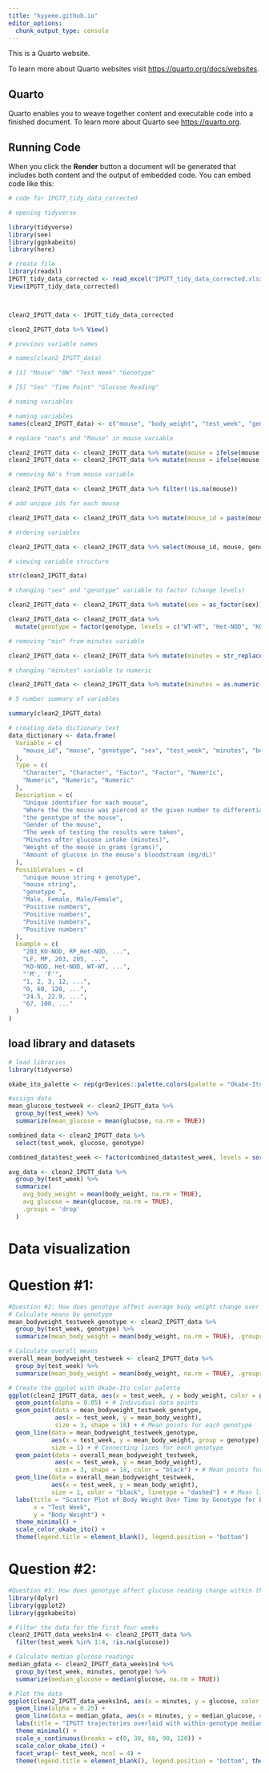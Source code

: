 ```yaml
---
title: "kyyeee.github.io"
editor_options: 
  chunk_output_type: console
---
```


This is a Quarto website.

To learn more about Quarto websites visit <https://quarto.org/docs/websites>.


## Quarto

Quarto enables you to weave together content and executable code into a finished document. To learn more about Quarto see <https://quarto.org>.

## Running Code

When you click the **Render** button a document will be generated that includes both content and the output of embedded code. You can embed code like this:

```r

# code for IPGTT_tidy_data_corrected

# opening tidyverse

library(tidyverse)
library(see)
library(ggokabeito)
library(here)

# create file
library(readxl)
IPGTT_tidy_data_corrected <- read_excel("IPGTT_tidy_data_corrected.xlsx")
View(IPGTT_tidy_data_corrected)



clean2_IPGTT_data <- IPGTT_tidy_data_corrected

clean2_IPGTT_data %>% View()

# previous variable names

# names(clean2_IPGTT_data)

# [1] "Mouse" "BW" "Test Week" "Genotype"

# [5] "Sex" "Time Point" "Glucose Reading"

# naming variables

```

```r

# naming variables
names(clean2_IPGTT_data) <- c("mouse", "body_weight", "test_week", "genotype", "sex", "minutes", "glucose")

# replace "nan"s and "Mouse" in mouse variable

clean2_IPGTT_data <- clean2_IPGTT_data %>% mutate(mouse = ifelse(mouse == "nan", NA, mouse))
clean2_IPGTT_data <- clean2_IPGTT_data %>% mutate(mouse = ifelse(mouse == "Mouse", NA, mouse))

# removing NA's from mouse variable

clean2_IPGTT_data <- clean2_IPGTT_data %>% filter(!is.na(mouse))

# add unique ids for each mouse

clean2_IPGTT_data <- clean2_IPGTT_data %>% mutate(mouse_id = paste(mouse, genotype, sep = "_"))

# ordering variables

clean2_IPGTT_data <- clean2_IPGTT_data %>% select(mouse_id, mouse, genotype, sex, test_week, minutes, everything())

# viewing variable structure

str(clean2_IPGTT_data)

# changing "sex" and "genotype" variable to factor (change levels)

clean2_IPGTT_data <- clean2_IPGTT_data %>% mutate(sex = as_factor(sex))

clean2_IPGTT_data <- clean2_IPGTT_data %>%
  mutate(genotype = factor(genotype, levels = c("WT-WT", "Het-NOD", "KO-NOD")))

# removing "min" from minutes variable

clean2_IPGTT_data <- clean2_IPGTT_data %>% mutate(minutes = str_replace(minutes, " min", ""))

# changing "minutes" variable to numeric

clean2_IPGTT_data <- clean2_IPGTT_data %>% mutate(minutes = as.numeric(minutes))

# 5 number summary of variables

summary(clean2_IPGTT_data)

```

```r
# creating data dictionary text
data_dictionary <- data.frame(
  Variable = c(
    "mouse_id", "mouse", "genotype", "sex", "test_week", "minutes", "body_weight", "glucose"
  ),
  Type = c(
    "Character", "Character", "Factor", "Factor", "Numeric", 
    "Numeric", "Numeric", "Numeric"
  ),
  Description = c(
    "Unique identifier for each mouse",
    "Where the the mouse was pierced or the given number to differentiate",
    "the genotype of the mouse",
    "Gender of the mouse",
    "The week of testing the results were taken",
    "Minutes after glucose intake (minutes)",
    "Weight of the mouse in grams (grams)",
    "Amount of glucose in the mouse's bloodstream (mg/dL)"
  ),
  PossibleValues = c(
    "unique mouse string + genotype",
    "mouse string",
    "genotype ",
    "Male, Female, Male/Female",
    "Positive numbers",
    "Positive numbers",
    "Positive numbers",
    "Positive numbers"
  ),
  Example = c(
    "203_KO-NOD, RP_Het-NOD, ...",
    "LF, MP, 203, 205, ...",
    "KO-NOD, Het-NOD, WT-WT, ...",
    "'M', 'F'",
    "1, 2, 3, 12, ...",
    "0, 60, 120, ...",
    "24.5, 22.9, ...",
    "67, 100, ..."
  )
)
```

## load library and datasets

```r
# load libraries
library(tidyverse)

okabe_ito_palette <- rep(grDevices::palette.colors(palette = "Okabe-Ito"))

#assign data
mean_glucose_testweek <- clean2_IPGTT_data %>%
  group_by(test_week) %>%
  summarize(mean_glucose = mean(glucose, na.rm = TRUE))

combined_data <- clean2_IPGTT_data %>%
  select(test_week, glucose, genotype)

combined_data$test_week <- factor(combined_data$test_week, levels = sort(unique(combined_data$test_week)))

avg_data <- clean2_IPGTT_data %>%
  group_by(test_week) %>%
  summarize(
    avg_body_weight = mean(body_weight, na.rm = TRUE),
    avg_glucose = mean(glucose, na.rm = TRUE),
    .groups = 'drop'
  )
```

# Data visualization

# Question #1:

```r

#Question #2: How does genotpye affect average body weight change over each week
# Calculate means by genotype
mean_bodyweight_testweek_genotype <- clean2_IPGTT_data %>%
  group_by(test_week, genotype) %>%
  summarize(mean_body_weight = mean(body_weight, na.rm = TRUE), .groups = 'drop')

# Calculate overall means
overall_mean_bodyweight_testweek <- clean2_IPGTT_data %>%
  group_by(test_week) %>%
  summarize(mean_body_weight = mean(body_weight, na.rm = TRUE), .groups = 'drop')

# Create the ggplot with Okabe-Ito color palette
ggplot(clean2_IPGTT_data, aes(x = test_week, y = body_weight, color = genotype)) +
  geom_point(alpha = 0.05) + # Individual data points
  geom_point(data = mean_bodyweight_testweek_genotype, 
             aes(x = test_week, y = mean_body_weight), 
             size = 3, shape = 18) + # Mean points for each genotype
  geom_line(data = mean_bodyweight_testweek_genotype, 
            aes(x = test_week, y = mean_body_weight, group = genotype), 
            size = 1) + # Connecting lines for each genotype
  geom_point(data = overall_mean_bodyweight_testweek, 
             aes(x = test_week, y = mean_body_weight), 
             size = 3, shape = 18, color = "black") + # Mean points for all data
  geom_line(data = overall_mean_bodyweight_testweek, 
            aes(x = test_week, y = mean_body_weight), 
            size = 1, color = "black", linetype = "dashed") + # Mean line for all data
  labs(title = "Scatter Plot of Body Weight Over Time by Genotype for Each Week", 
       x = "Test Week", 
       y = "Body Weight") +
  theme_minimal() +
  scale_color_okabe_ito() +
  theme(legend.title = element_blank(), legend.position = "bottom")
```

# Question #2:

```r
#Question #3: How does genotpye affect glucose reading change within the first 2 hours of glucose injection/over each week
library(dplyr)
library(ggplot2)
library(ggokabeito)

# Filter the data for the first four weeks
clean2_IPGTT_data_weeks1n4 <- clean2_IPGTT_data %>%
  filter(test_week %in% 1:4, !is.na(glucose))

# Calculate median glucose readings
median_gdata <- clean2_IPGTT_data_weeks1n4 %>%
  group_by(test_week, minutes, genotype) %>%
  summarize(median_glucose = median(glucose, na.rm = TRUE))

# Plot the data
ggplot(clean2_IPGTT_data_weeks1n4, aes(x = minutes, y = glucose, color = genotype, group = mouse_id)) +
  geom_line(alpha = 0.25) +
  geom_line(data = median_gdata, aes(x = minutes, y = median_glucose, color = genotype, group = genotype)) + # Connecting medians
  labs(title = "IPGTT trajectories overlaid with within-genotype medians", x = "Test time (minutes)", y = "Blood glucose (mg/dL)", subtitle = "(First four weeks of data)") + 
  theme_minimal() +
  scale_x_continuous(breaks = c(0, 30, 60, 90, 120)) +
  scale_color_okabe_ito() + 
  facet_wrap(~ test_week, ncol = 4) + 
  theme(legend.title = element_blank(), legend.position = "bottom", theme_classic())
```
